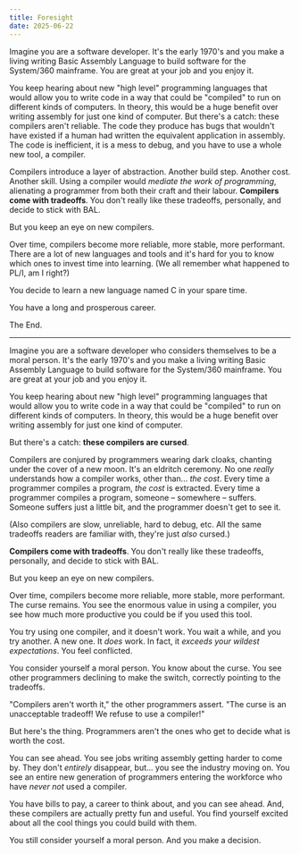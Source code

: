 ```yaml
---
title: Foresight
date: 2025-06-22
---
```


Imagine you are a software developer. It's the early 1970's and you make a living writing Basic Assembly Language to build software for the System/360 mainframe. You are great at your job and you enjoy it.

You keep hearing about new "high level" programming languages that would allow you to write code in a way that could be "compiled" to run on different kinds of computers. In theory, this would be a huge benefit over writing assembly for just one kind of computer. But there's a catch: these compilers aren't reliable. The code they produce has bugs that wouldn't have existed if a human had written the equivalent application in assembly. The code is inefficient, it is a mess to debug, and you have to use a whole new tool, a compiler. 

Compilers introduce a layer of abstraction. Another build step. Another cost. Another skill. Using a compiler would _mediate the work of programming_, alienating a programmer from both their craft and their labour. **Compilers come with tradeoffs**. You don't really like these tradeoffs, personally, and decide to stick with BAL.

But you keep an eye on new compilers.

Over time, compilers become more reliable, more stable, more performant. There are a lot of new languages and tools and it's hard for you to know which ones to invest time into learning. (We all remember what happened to PL/I, am I right?) 

You decide to learn a new language named C in your spare time.

You have a long and prosperous career.

The End.

---

Imagine you are a software developer who considers themselves to be a moral person. It's the early 1970's and you make a living writing Basic Assembly Language to build software for the System/360 mainframe. You are great at your job and you enjoy it.

You keep hearing about new "high level" programming languages that would allow you to write code in a way that could be "compiled" to run on different kinds of computers. In theory, this would be a huge benefit over writing assembly for just one kind of computer. 

But there's a catch: **these compilers are cursed**. 

Compilers are conjured by programmers wearing dark cloaks, chanting under the cover of a new moon. It's an eldritch ceremony. No one _really_ understands how a compiler works, other than... _the cost_. Every time a programmer compiles a program, _the cost_ is extracted. Every time a programmer compiles a program, someone – somewhere – suffers. Someone suffers just a little bit, and the programmer doesn't get to see it. 

(Also compilers are slow, unreliable, hard to debug, etc. All the same tradeoffs readers are familiar with, they're just _also_ cursed.) 

**Compilers come with tradeoffs**. You don't really like these tradeoffs, personally, and decide to stick with BAL.

But you keep an eye on new compilers.

Over time, compilers become more reliable, more stable, more performant. The curse remains. You see the enormous value in using a compiler, you see how much more productive you could be if you used this tool. 

You try using one compiler, and it doesn't work. You wait a while, and you try another. A new one. It _does_ work. In fact, it _exceeds your wildest expectations_. You feel conflicted.

You consider yourself a moral person. You know about the curse. You see other programmers declining to make the switch, correctly pointing to the tradeoffs. 

"Compilers aren't worth it," the other programmers assert. "The curse is an unacceptable tradeoff! We refuse to use a compiler!"

But here's the thing. Programmers aren't the ones who get to decide what is worth the cost.

You can see ahead. You see jobs writing assembly getting harder to come by. They don't _entirely_ disappear, but... you see the industry moving on. You see an entire new generation of programmers entering the workforce who have _never not_ used a compiler. 

You have bills to pay, a career to think about, and you can see ahead. And, these compilers are actually pretty fun and useful. You find yourself excited about all the cool things you could build with them.

You still consider yourself a moral person. And you make a decision.
